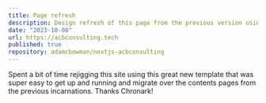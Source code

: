 ```yaml
---
title: Page refresh
description: Design refresh of this page from the previous version using a nifty new NextJs template that you can find at https://github.com/chronark/chronark.com.git
date: "2023-10-08"
url: https://acbconsulting.tech
published: true
repository: adamcbowman/nextjs-acbconsulting
---
```



Spent a bit of time rejigging this site using this great new template that was super easy to get up and running and migrate over the contents pages from the previous incarnations. 
Thanks Chronark!
